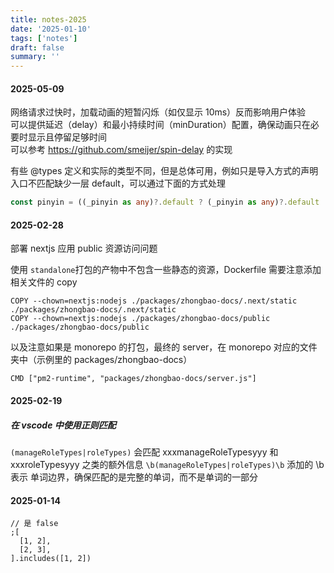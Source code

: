 ```yaml
---
title: notes-2025
date: '2025-01-10'
tags: ['notes']
draft: false
summary: ''
---
```


#### 2025-05-09

网络请求过快时，加载动画的短暂闪烁（如仅显示 10ms）反而影响用户体验  
可以提供延迟（delay）和最小持续时间（minDuration）配置，确保动画只在必要时显示且停留足够时间  
可以参考 https://github.com/smeijer/spin-delay 的实现

有些 @types 定义和实际的类型不同，但是总体可用，例如只是导入方式的声明入口不匹配缺少一层 default，可以通过下面的方式处理

```ts
const pinyin = ((_pinyin as any)?.default ? (_pinyin as any)?.default : _pinyin) as typeof _pinyin
```

#### 2025-02-28

部署 nextjs 应用 public 资源访问问题

使用 `standalone`打包的产物中不包含一些静态的资源，Dockerfile 需要注意添加相关文件的 copy

```shell
COPY --chown=nextjs:nodejs ./packages/zhongbao-docs/.next/static  ./packages/zhongbao-docs/.next/static
COPY --chown=nextjs:nodejs ./packages/zhongbao-docs/public  ./packages/zhongbao-docs/public
```

以及注意如果是 monorepo 的打包，最终的 server，在 monorepo 对应的文件夹中（示例里的 packages/zhongbao-docs）

```shell
CMD ["pm2-runtime", "packages/zhongbao-docs/server.js"]
```

#### 2025-02-19

##### 在 vscode 中使用正则匹配

`(manageRoleTypes|roleTypes)` 会匹配 xxxmanageRoleTypesyyy 和 xxxroleTypesyyy 之类的额外信息
`\b(manageRoleTypes|roleTypes)\b` 添加的 \b 表示 单词边界，确保匹配的是完整的单词，而不是单词的一部分

#### 2025-01-14

```tsx
// 是 false
;[
  [1, 2],
  [2, 3],
].includes([1, 2])
```

